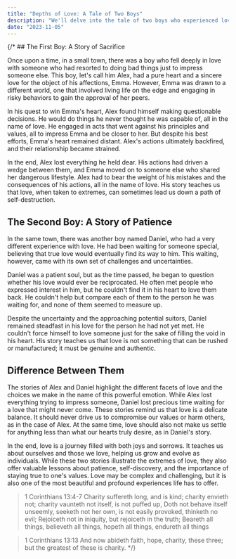 ```yaml
---
title: "Depths of Love: A Tale of Two Boys"
description: "We'll delve into the tale of two boys who experienced love in contrasting ways, revealing the intricate facets of this powerful emotion."
date: "2023-11-05"
---
```


{/* ## The First Boy: A Story of Sacrifice

Once upon a time, in a small town, there was a boy who fell deeply in love with someone who had resorted to doing bad things just to impress someone else. This boy, let's call him Alex, had a pure heart and a sincere love for the object of his affections, Emma. However, Emma was drawn to a different world, one that involved living life on the edge and engaging in risky behaviors to gain the approval of her peers.

In his quest to win Emma's heart, Alex found himself making questionable decisions. He would do things he never thought he was capable of, all in the name of love. He engaged in acts that went against his principles and values, all to impress Emma and be closer to her. But despite his best efforts, Emma's heart remained distant. Alex's actions ultimately backfired, and their relationship became strained.

In the end, Alex lost everything he held dear. His actions had driven a wedge between them, and Emma moved on to someone else who shared her dangerous lifestyle. Alex had to bear the weight of his mistakes and the consequences of his actions, all in the name of love. His story teaches us that love, when taken to extremes, can sometimes lead us down a path of self-destruction.

## The Second Boy: A Story of Patience

In the same town, there was another boy named Daniel, who had a very different experience with love. He had been waiting for someone special, believing that true love would eventually find its way to him. This waiting, however, came with its own set of challenges and uncertainties.

Daniel was a patient soul, but as the time passed, he began to question whether his love would ever be reciprocated. He often met people who expressed interest in him, but he couldn't find it in his heart to love them back. He couldn't help but compare each of them to the person he was waiting for, and none of them seemed to measure up.

Despite the uncertainty and the approaching potential suitors, Daniel remained steadfast in his love for the person he had not yet met. He couldn't force himself to love someone just for the sake of filling the void in his heart. His story teaches us that love is not something that can be rushed or manufactured; it must be genuine and authentic.

## Difference Between Them

The stories of Alex and Daniel highlight the different facets of love and the choices we make in the name of this powerful emotion. While Alex lost everything trying to impress someone, Daniel lost precious time waiting for a love that might never come. These stories remind us that love is a delicate balance. It should never drive us to compromise our values or harm others, as in the case of Alex. At the same time, love should also not make us settle for anything less than what our hearts truly desire, as in Daniel's story.

In the end, love is a journey filled with both joys and sorrows. It teaches us about ourselves and those we love, helping us grow and evolve as individuals. While these two stories illustrate the extremes of love, they also offer valuable lessons about patience, self-discovery, and the importance of staying true to one's values. Love may be complex and challenging, but it is also one of the most beautiful and profound experiences life has to offer.

> 1 Corinthians 13:4-7
> Charity suffereth long, and is kind; charity envieth not; charity vaunteth not itself, is not puffed up, Doth not behave itself unseemly, seeketh not her own, is not easily provoked, thinketh no evil; Rejoiceth not in iniquity, but rejoiceth in the truth; Beareth all things, believeth all things, hopeth all things, endureth all things

> 1 Corinthians 13:13
> And now abideth faith, hope, charity, these three; but the greatest of these is charity. */}
